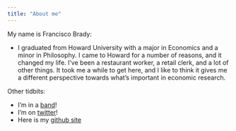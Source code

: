 ```yaml
---
title: "About me"
---
```


My name is Francisco Brady: 

- I graduated from Howard University with a major in Economics and a minor in Philosophy. I came to Howard for a number of reasons, and it changed my life. I've been a restaurant worker, a retail clerk, and a lot of other things. It took me a while to get here, and I like to think it gives me a different perspective towards what's important in economic research. 
  
Other tidbits:

* I'm in a [band](www.knightlyreeding.com/)!
* I'm on [twitter](https://twitter.com/mrfbrady)!
* Here is my [github site](https://github.com/franciscothebrady)